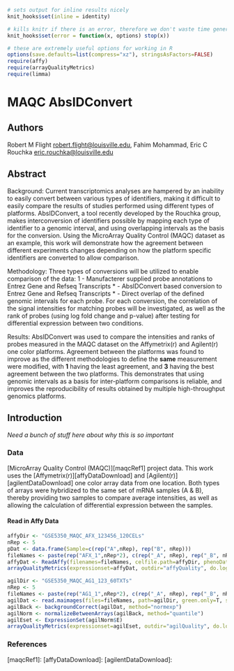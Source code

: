 ```r
# sets output for inline results nicely
knit_hooks$set(inline = identity) 

# kills knitr if there is an error, therefore we don't waste time generating error messages
knit_hooks$set(error = function(x, options) stop(x)) 
```

```r
# these are extremely useful options for working in R
options(save.defaults=list(compress="xz"), stringsAsFactors=FALSE)
require(affy)
require(arrayQualityMetrics)
require(limma)
```

# MAQC AbsIDConvert

## Authors

Robert M Flight <robert.flight@louisville.edu>, Fahim Mohammad, Eric C Rouchka <eric.rouchka@louisville.edu>

## Abstract

Background:
Current transcriptomics analyses are hampered by an inability to easily convert between various types of identifiers,
making it difficult to easily compare the results of studies performed using different types of platforms. AbsIDConvert,
a tool recently developed by the Rouchka group, makes interconversion of identifiers possible by mapping each type of
identifier to a genomic interval, and using overlapping intervals as the basis for the conversion. Using the MicroArray
Quality Control (MAQC) dataset as an example, this work will demonstrate how the agreement between different experiments 
changes depending on how the platform specific identifiers are converted to allow comparison.

Methodology:
Three types of conversions will be utilized to enable comparison of the data:
 1 - Manufacterer supplied probe annotations to Entrez Gene and Refseq Transcripts
 * - AbsIDConvert based conversion to Entrez Gene and Refseq Transcripts
 * - Direct overlap of the defined genomic intervals for each probe.
For each conversion, the correlation of the signal intensities for matching probes will be investigated, as well as the
rank of probes (using log fold change and p-value) after testing for differential expression between two conditions.

Results: 
AbsIDConvert was used to compare the intensities and ranks of probes measured in the MAQC dataset on the Affymetrix(r) 
and Agilent(r) one color platforms. Agreement between the platforms was found to improve as the different methodologies
to define the **same** measurement were modified, with **1** having the least agreement, and **3** having the best
agreement between the two platforms. This demonstrates that using genomic intervals as a basis for inter-platform comparisons
is reliable, and improves the reproducibility of results obtained by multiple high-throughput genomics platforms.

## Introduction

*Need a bunch of stuff here about why this is so important*

### Data

[MicroArray Quality Control (MAQC)][maqcRef1] project data. This work uses the [Affymetrix(r)][affyDataDownload] and 
[Agilent(r)][agilentDataDownload] one color array data from one location. Both types of arrays were hybridized to the same
set of mRNA samples (A & B), thereby providing two samples to compare average intensities, as well as allowing the 
calculation of differential expression between the samples.

#### Read in Affy Data

```r
affyDir <- "GSE5350_MAQC_AFX_123456_120CELs"
nRep <- 5
pDat <- data.frame(Sample=c(rep("A",nRep), rep("B", nRep)))
fileNames <- paste(rep("AFX_1",nRep*2), c(rep("_A", nRep), rep("_B", nRep)), seq(1, nRep), ".CEL", sep="" )
affyDat <- ReadAffy(filenames=fileNames, celfile.path=affyDir, phenoData=pDat)
arrayQualityMetrics(expressionset=affyDat, outdir="affyQuality", do.logtransform=T, force=T)
```

```r
agilDir <- "GSE5350_MAQC_AG1_123_60TXTs"
nRep <- 5
fileNames <- paste(rep("AG1_1",nRep*2), c(rep("_A", nRep), rep("_B", nRep)), seq(1, nRep), ".txt", sep="" )
agilDat <- read.maimages(files=fileNames, path=agilDir, green.only=T, source="agilent")
agilBack <- backgroundCorrect(agilDat, method="normexp")
agilNorm <- normalizeBetweenArrays(agilBack, method="quantile")
agilEset <- ExpressionSet(agilNorm$E)
arrayQualityMetrics(expressionset=agilEset, outdir="agilQuality", do.logtransform=F, force=T)
```



### References

[maqcRef1]: 
[affyDataDownload]:
[agilentDataDownload]: 